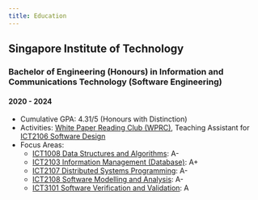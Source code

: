 ```yaml
---
title: Education
---
```


## Singapore Institute of Technology

### Bachelor of Engineering (Honours) in Information and Communications Technology (Software Engineering)

#### 2020 - 2024

- Cumulative GPA: 4.31/5 (Honours with Distinction)
- Activities: [White Paper Reading Club (WPRC)](https://wprc.club/en/about), Teaching Assistant for [ICT2106 Software Design](https://www.singaporetech.edu.sg/modules/software-design)
- Focus Areas:
  - [ICT1008 Data Structures and Algorithms](https://www.singaporetech.edu.sg/modules/data-structures-and-algorithms): A-
  - [ICT2103 Information Management (Database)](https://www.singaporetech.edu.sg/modules/information-management): A+
  - [ICT2107 Distributed Systems Programming](https://www.singaporetech.edu.sg/modules/distributed-systems-programming): A-
  - [ICT2108 Software Modelling and Analysis](https://www.singaporetech.edu.sg/modules/software-modelling-and-analysis): A-
  - [ICT3101 Software Verification and Validation](https://www.singaporetech.edu.sg/modules/software-verification-and-validation): A
